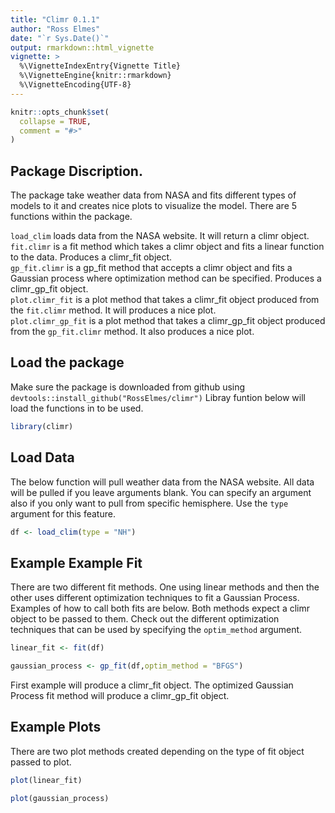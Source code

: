 ```yaml
---
title: "Climr 0.1.1"
author: "Ross Elmes"
date: "`r Sys.Date()`"
output: rmarkdown::html_vignette
vignette: >
  %\VignetteIndexEntry{Vignette Title}
  %\VignetteEngine{knitr::rmarkdown}
  %\VignetteEncoding{UTF-8}
---
```


```r
knitr::opts_chunk$set(
  collapse = TRUE,
  comment = "#>"
)
```

## Package Discription. 

The package take weather data from NASA and fits different types of models to it and creates nice plots to visualize the model.  There are 5 functions within the package.  

`load_clim` loads data from the NASA website. It will return a climr object.  
`fit.climr` is a fit method which takes a climr object and fits a linear function to the data.  Produces a climr_fit object.  
`gp_fit.climr` is a gp_fit method that accepts a climr object and fits a Gaussian process where optimization method can be specified. Produces a climr_gp_fit object.  
`plot.climr_fit` is a plot method that takes a climr_fit object produced from the `fit.climr` method. It will produces a nice plot.  
`plot.climr_gp_fit` is a plot method that takes a climr_gp_fit object produced from the `gp_fit.climr` method. It also produces a nice plot.  

## Load the package

Make sure the package is downloaded from github using `devtools::install_github("RossElmes/climr")`  Libray funtion below will load the functions in to be used.  

```r
library(climr)
```

## Load Data 

The below function will pull weather data from the NASA website.  All data will be pulled if you leave arguments blank.  You can specify an argument also if you only want to pull from specific hemisphere.  Use the `type` argument for this feature. 

```r
df <- load_clim(type = "NH")

```


## Example Example Fit 

There are two different fit methods.  One using linear methods and then the other uses different optimization techniques to fit a Gaussian Process.  Examples of how to call both fits are below.  Both methods expect a climr object to be passed to them.  Check out the different optimization techniques that can be used by specifying the `optim_method` argument. 

```r

linear_fit <- fit(df)

gaussian_process <- gp_fit(df,optim_method = "BFGS")

```

First example will produce a climr_fit object.  The optimized Gaussian Process fit method will produce a climr_gp_fit object.  

## Example Plots 

There are two plot methods created depending on the type of fit object passed to plot. 

```r
plot(linear_fit)
```

```r
plot(gaussian_process)
```

